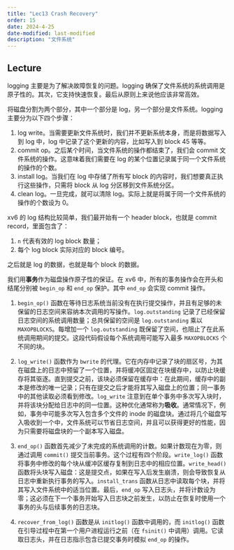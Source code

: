 ```yaml
---
title: "Lec13 Crash Recovery"
order: 15
date: 2024-4-25
date-modified: last-modified
description: "文件系统"
---
```


## Lecture

logging 主要是为了解决故障恢复的问题。logging 确保了文件系统的系统调用是原子性的。其次，它支持快速恢复。最后从原则上来说他应该非常高效。

将磁盘分割为两个部分，其中一个部分是 log，另一个部分是文件系统。logging 主要分为以下四个步骤：

1.  log write。当需要更新文件系统时，我们并不更新系统本身，而是将数据写入到 log 中，log 中记录了这个更新的内容，比如写入到 block 45 等等。
2.  commit op。之后某个时间，当文件系统的操作都结束了，我们会 commit 文件系统的操作。这意味着我们需要在 log 的某个位置记录属于同一个文件系统的操作的个数。
3.  install log。当我们在 log 中存储了所有写 block 的内容时，我们想要真正执行这些操作，只需将 block 从 log 分区移到文件系统分区。
4.  clean log。一旦完成，就可以清除 log。实际上就是将属于同一个文件系统的操作的个数设为 0。

xv6 的 log 结构比较简单，我们最开始有一个 header block，也就是 commit record，里面包含了：

1.  `n` 代表有效的 log block 数量；
2.  每个 log block 实际对应的 block 编号。

之后就是 log 的数据，也就是每个 block 的数据。

我们用**事务**作为磁盘操作原子性的保证。在 xv6 中，所有的事务操作会在开头和结尾分别被 `begin_op` 和 `end_op` 保护。其中 `end_op` 会实现 commit 操作。

1.  `begin_op()` 函数在等待日志系统当前没有在执行提交操作，并且有足够的未保留的日志空间来容纳本次调用的写操作。`log.outstanding` 记录了已经保留日志空间的系统调用数量；总共保留的空间是 `log.outstanding` 乘以 `MAXOPBLOCKS`。每增加一个 `log.outstanding` 既保留了空间，也阻止了在此系统调用期间的提交。这段代码假设每个系统调用可能写入最多 `MAXOPBLOCKS` 个不同的块。

2.  `log_write()` 函数作为 `bwrite` 的代理。它在内存中记录了块的扇区号，为其在磁盘上的日志中预留了一个位置，并将缓冲区固定在块缓存中，以防止块缓存将其驱逐。直到提交之前，该块必须保留在缓存中：在此期间，缓存中的副本是修改的唯一记录；只有在提交之后才能将其写入磁盘上的位置；同一事务中的其他读取必须看到修改。`log_write` 注意到在单个事务中多次写入块时，并将该块分配给日志中的同一位置。这种优化通常称为**吸收**。通常情况下，例如，事务中可能多次写入包含多个文件的 inode 的磁盘块。通过将几个磁盘写入吸收到一个中，文件系统可以节省日志空间，并且可以获得更好的性能，因为只需要将磁盘块的一个副本写入磁盘。

3.  `end_op()` 函数首先减少了未完成的系统调用的计数。如果计数现在为零，则通过调用 `commit()` 提交当前事务。这个过程有四个阶段。`write_log()` 函数将事务中修改的每个块从缓冲区缓存复制到日志中的相应位置。`write_head()` 函数将头块写入磁盘：这是提交点，如果在写入后发生崩溃，则会导致恢复从日志中重新执行事务的写入。`install_trans` 函数从日志中读取每个块，并将其写入文件系统中的适当位置。最后，`end_op` 写入日志头，并将计数设为零；这必须在下一个事务开始写入日志块之前发生，以防止在恢复时使用一个事务的头与后续事务的日志块。

4.  `recover_from_log()` 函数是从 `initlog()` 函数中调用的，而 `initlog()` 函数在引导过程中在第一个用户进程运行之前（在 `fsinit()` 中调用）调用。它读取日志头，并在日志指示包含已提交事务时模拟 `end_op` 的操作。